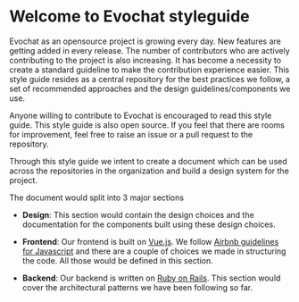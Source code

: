 
<Meta title="Evochat/Introduction" />

# Welcome to Evochat styleguide

Evochat as an opensource project is growing every day. New features are getting added in every release. The number of contributors who are actively contributing to the project is also increasing. It has become a necessity to create a standard guideline to make the contribution experience easier. This style guide resides as a central repository for the best practices we follow, a set of recommended approaches and the design guidelines/components we use.

Anyone willing to contribute to Evochat is encouraged to read this style guide. This style guide is also open source. If you feel that there are rooms for improvement, feel free to raise an issue or a pull request to the repository.

Through this style guide we intent to create a document which can be used across the repositories in the organization and build a design system for the project.

The document would split into 3 major sections

- **Design**: This section would contain the design choices and the documentation for the components built using these design choices.

- **Frontend**: Our frontend is built on [Vue.js](https://vuejs.org/). We follow [Airbnb guidelines for Javascript](https://github.com/airbnb/javascript) and there are a couple of choices we made in structuring the code. All those would be defined in this section.

- **Backend**: Our backend is written on [Ruby on Rails](https://rubyonrails.org/). This section would cover the architectural patterns we have been following so far.
